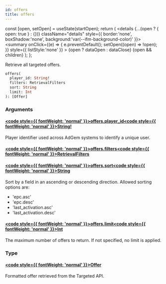 ```yaml
---
id: offers
title: offers
---
```









  const [open, setOpen] = useState(startOpen);
  return (
    <details {...(open ? { open: true } : {})} className="details" style={{ border:'none', boxShadow:'none', background:'var(--ifm-background-color)' }}>
      <summary
        onClick={(e) => {
          e.preventDefault();
          setOpen((open) => !open);
        }}
        style={{ listStyle:'none' }}
      >
      {open ? dataOpen : dataClose}
      </summary>
      {open && children}
    </details>
  );
};








Retrieve all targeted offers.


```graphql
offers(
  player_id: String!
  filters: RetrievalFilters
  sort: String
  limit: Int
): [Offer]
```




### Arguments

#### [<code style={{ fontWeight: 'normal' }}>offers.<b>player_id</b></code>](#)<Bullet />[<code style={{ fontWeight: 'normal' }}><b>String!</b></code>](/targeted-api/types/scalars/string.mdx) <Badge class="badge badge--secondary badge--non_null" text="non-null"/> <Badge class="badge badge--secondary " text="scalar"/> 
Player identifier used across AdGem systems to identify a unique user.


#### [<code style={{ fontWeight: 'normal' }}>offers.<b>filters</b></code>](#)<Bullet />[<code style={{ fontWeight: 'normal' }}><b>RetrievalFilters</b></code>](/targeted-api/types/inputs/retrieval-filters.mdx) <Badge class="badge badge--secondary " text="input"/> 



#### [<code style={{ fontWeight: 'normal' }}>offers.<b>sort</b></code>](#)<Bullet />[<code style={{ fontWeight: 'normal' }}><b>String</b></code>](/targeted-api/types/scalars/string.mdx) <Badge class="badge badge--secondary " text="scalar"/> 
Sort by a field in an ascending or descending direction. 
Allowed sorting options are:
  - 'epc.asc'
  - 'epc.desc'
  - 'last_activation.asc'
  - 'last_activation.desc'


#### [<code style={{ fontWeight: 'normal' }}>offers.<b>limit</b></code>](#)<Bullet />[<code style={{ fontWeight: 'normal' }}><b>Int</b></code>](/targeted-api/types/scalars/int.mdx) <Badge class="badge badge--secondary " text="scalar"/> 
The maximum number of offers to return. If not specified, no limit is applied.


### Type

#### [<code style={{ fontWeight: 'normal' }}><b>Offer</b></code>](/targeted-api/types/objects/offer.mdx) <Badge class="badge badge--secondary " text="object"/> 
Formatted offer retrieved from the Targeted API.